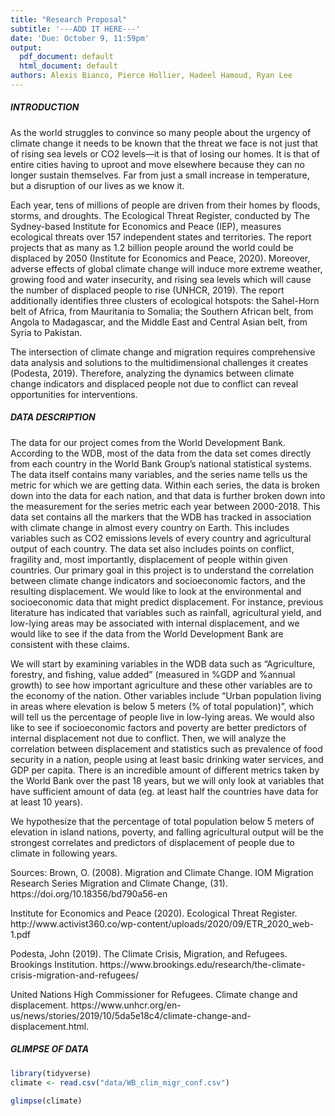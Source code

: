 ```yaml
---
title: "Research Proposal"
subtitle: '---ADD IT HERE---'
date: 'Due: October 9, 11:59pm'
output:
  pdf_document: default
  html_document: default
authors: Alexis Bianco, Pierce Hollier, Hadeel Hamoud, Ryan Lee
---
```


##### INTRODUCTION

As the world struggles to convince so many people about the urgency of climate change it needs to be known that the threat we face is not just that of rising sea levels or CO2 levels—it is that of losing our homes. It is that of entire cities having to uproot and move elsewhere because they can no longer sustain themselves. Far from just a small increase in temperature, but a disruption of our lives as we know it. 

Each year, tens of millions of people are driven from their homes by floods, storms, and droughts. The Ecological Threat Register, conducted by The Sydney-based Institute for Economics and Peace (IEP), measures ecological threats over 157 independent states and territories. The report projects that as many as 1.2 billion people around the world could be displaced by 2050 (Institute for Economics and Peace, 2020). Moreover, adverse effects of global climate change will induce more extreme weather, growing food and water insecurity, and rising sea levels which will cause the number of displaced people to rise (UNHCR, 2019). The report additionally identifies three clusters of ecological hotspots: the Sahel-Horn belt of Africa, from Mauritania to Somalia; the Southern African belt, from Angola to Madagascar, and the Middle East and Central Asian belt, from Syria to Pakistan. 

The intersection of climate change and migration requires comprehensive data analysis and solutions to the multidimensional challenges it creates (Podesta, 2019). Therefore, analyzing the dynamics between climate change indicators and displaced people not due to conflict can reveal opportunities for interventions. 


##### DATA DESCRIPTION

The data for our project comes from the World Development Bank. According to the WDB, most of the data from the data set comes directly from each country in the World Bank Group’s national statistical systems. The data itself contains many variables, and the series name tells us the metric for which we are getting data. Within each series, the data is broken down into the data for each nation, and that data is further broken down into the measurement for the series metric each year between 2000-2018. This data set contains all the markers that the WDB has tracked in association with climate change in almost every country on Earth. This includes variables such as CO2 emissions levels of every country and agricultural output of each country. The data set also includes points on conflict, fragility and, most importantly, displacement of people within given countries. Our primary goal in this project is to understand the correlation between climate change indicators and socioeconomic factors, and the resulting displacement. We would like to look at the environmental and socioeconomic data that might predict displacement. For instance, previous literature has indicated that variables such as rainfall, agricultural yield, and low-lying areas may be associated with internal displacement, and we would like to see if the data from the World Development Bank are consistent with these claims.

We will start by examining variables in the WDB data such as “Agriculture, forestry, and fishing, value added” (measured in %GDP and %annual growth) to see how important agriculture and these other variables are to the economy of the nation. Other variables include “Urban population living in areas where elevation is below 5 meters (% of total population)”, which will tell us the percentage of people live in low-lying areas. We would also like to see if socioeconomic factors and poverty are better predictors of internal displacement not due to conflict. Then, we will analyze the correlation between displacement and statistics such as prevalence of food security in a nation, people using at least basic drinking water services, and GDP per capita. There is an incredible amount of different metrics taken by the World Bank over the past 18 years, but we will only look at variables that have sufficient amount of data (eg. at least half the countries have data for at least 10 years). 

We hypothesize that the percentage of total population below 5 meters of elevation in island nations, poverty, and falling agricultural output will be the strongest correlates and predictors of displacement of people due to climate in following years. 


Sources:
Brown, O. (2008). Migration and Climate Change. IOM Migration Research Series Migration and Climate Change, (31). https://doi.org/10.18356/bd790a56-en

Institute for Economics and Peace (2020). Ecological Threat Register. http://www.activist360.co/wp-content/uploads/2020/09/ETR_2020_web-1.pdf

Podesta, John (2019). The Climate Crisis, Migration, and Refugees. Brookings Institution. https://www.brookings.edu/research/the-climate-crisis-migration-and-refugees/ 

United Nations High Commissioner for Refugees. Climate change and displacement. https://www.unhcr.org/en-us/news/stories/2019/10/5da5e18c4/climate-change-and-displacement.html. 

##### GLIMPSE OF DATA

```r
library(tidyverse)
climate <- read.csv("data/WB_clim_migr_conf.csv")
```

```r
glimpse(climate)
```